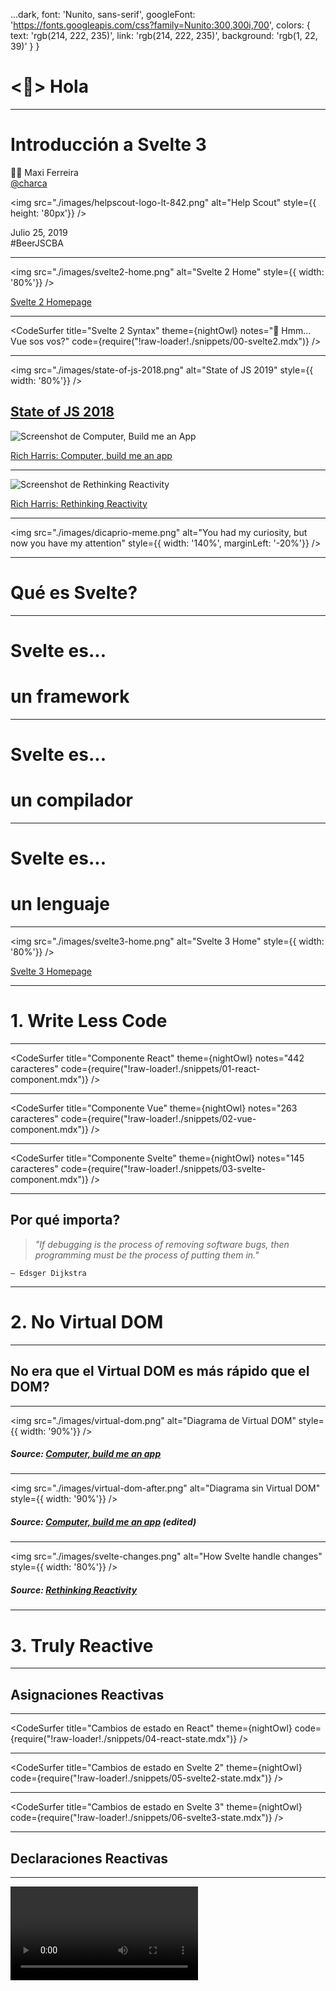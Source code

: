 
  ...dark,
  font: 'Nunito, sans-serif',
  googleFont: 'https://fonts.googleapis.com/css?family=Nunito:300,300i,700',
  colors: {
    text: 'rgb(214, 222, 235)',
    link: 'rgb(214, 222, 235)',
    background: 'rgb(1, 22, 39)'
  }
}

<Head>
  <title>Maxi Ferreira: Introducción a Svelte 3</title>
</Head>

# <👋> Hola

---

# Introducción a Svelte 3

👨‍💻 Maxi Ferreira<br/>
[@charca](https://www.twitter.com/charca)

<img src="./images/helpscout-logo-lt-842.png" alt="Help Scout" style={{ height: '80px'}} />

Julio 25, 2019<br/>
#BeerJSCBA

---

<img src="./images/svelte2-home.png" alt="Svelte 2 Home" style={{ width: '80%'}} />

[Svelte 2 Homepage](https://v2.svelte.dev)

---

<CodeSurfer
  title="Svelte 2 Syntax"
  theme={nightOwl}
  notes="🤔 Hmm... Vue sos vos?"
  code={require("!raw-loader!./snippets/00-svelte2.mdx")}
/>

---

<img src="./images/state-of-js-2018.png" alt="State of JS 2019" style={{ width: '80%'}} />

[State of JS 2018](https://2018.stateofjs.com/front-end-frameworks/other-libraries/)
---

![Screenshot de Computer, Build me an App](./images/computer-build-me-an-app.jpg)

[Rich Harris: Computer, build me an app](https://www.youtube.com/watch?v=qqt6YxAZoOc)

---

![Screenshot de Rethinking Reactivity](./images/rethinking-reactivity.jpg)

[Rich Harris: Rethinking Reactivity](https://www.youtube.com/watch?v=AdNJ3fydeao)

---

<img src="./images/dicaprio-meme.png" alt="You had my curiosity, but now you have my attention" style={{ width: '140%', marginLeft: '-20%'}} />

---

# Qué es Svelte?

---

# Svelte es...

# un framework

---

# Svelte es...

# un compilador

---

# Svelte es...

# un lenguaje

---

<img src="./images/svelte3-home.png" alt="Svelte 3 Home" style={{ width: '80%'}} />

[Svelte 3 Homepage](https://svelte.dev)

---

# 1. Write Less Code

---

<CodeSurfer
  title="Componente React"
  theme={nightOwl}
  notes="442 caracteres"
  code={require("!raw-loader!./snippets/01-react-component.mdx")}
/>

---

<CodeSurfer
  title="Componente Vue"
  theme={nightOwl}
  notes="263 caracteres"
  code={require("!raw-loader!./snippets/02-vue-component.mdx")}
/>

---

<CodeSurfer
  title="Componente Svelte"
  theme={nightOwl}
  notes="145 caracteres"
  code={require("!raw-loader!./snippets/03-svelte-component.mdx")}
/>

---

## Por qué importa?


> _"If debugging is the process of removing software bugs, then programming must be the process of putting them in."_

```
— Edsger Dijkstra
```

---

# 2. No Virtual DOM

---

## No era que el Virtual DOM es más rápido que el DOM?

---

<img src="./images/virtual-dom.png" alt="Diagrama de Virtual DOM" style={{ width: '90%'}} />

##### Source: [Computer, build me an app](https://www.youtube.com/watch?v=qqt6YxAZoOc)

---

<img src="./images/virtual-dom-after.png" alt="Diagrama sin Virtual DOM" style={{ width: '90%'}} />

##### Source: [Computer, build me an app](https://www.youtube.com/watch?v=qqt6YxAZoOc) (edited)

---

<img src="./images/svelte-changes.png" alt="How Svelte handle changes" style={{ width: '80%'}} />

##### Source: [Rethinking Reactivity](https://www.youtube.com/watch?v=AdNJ3fydeao)

---

# 3. Truly Reactive

---

## Asignaciones Reactivas

---

<CodeSurfer
  title="Cambios de estado en React"
  theme={nightOwl}
  code={require("!raw-loader!./snippets/04-react-state.mdx")}
/>

---

<CodeSurfer
  title="Cambios de estado en Svelte 2"
  theme={nightOwl}
  code={require("!raw-loader!./snippets/05-svelte2-state.mdx")}
/>

---

<CodeSurfer
  title="Cambios de estado en Svelte 3"
  theme={nightOwl}
  code={require("!raw-loader!./snippets/06-svelte3-state.mdx")}
/>

---

## Declaraciones Reactivas

---

<video src="./images/spreadsheet.mov" controls autoPlay loop />

---

<CodeSurfer
  title="Assign Operator"
  theme={nightOwl}
  code={require("!raw-loader!./snippets/07-reactive1.mdx")}
/>

---

<CodeSurfer
  title="Destiny Operator"
  theme={nightOwl}
  code={require("!raw-loader!./snippets/08-reactive2.mdx")}
/>

---

<CodeSurfer
  title="Destiny Operator en Svelte 3"
  theme={nightOwl}
  notes="$: es un 'labeled statement'"
  code={require("!raw-loader!./snippets/09-reactive3.mdx")}
/>

---

# Performance

---

![Bundle Size](./images/bundle-size.png)

##### Source: [A RealWorld Comparison of Front-End Frameworks with Benchmarks (2019 update)](https://www.freecodecamp.org/news/a-realworld-comparison-of-front-end-frameworks-with-benchmarks-2019-update-4be0d3c78075/)

---

<video src="./images/svelte-performance-demo.mov" controls autoPlay loop style={{ width: '80%'}} />

##### Source: [Rethinking Reactivity](https://www.youtube.com/watch?v=AdNJ3fydeao)

---

# Ejemplos

---

<CodeSurfer
  title="Styling"
  theme={nightOwl}
  notes="https://svelte.dev/examples#nested-components"
  code={require("!raw-loader!./snippets/10-example-styling.mdx")}
/>

---

<CodeSurfer
  title="Props"
  theme={nightOwl}
  notes="https://svelte.dev/examples#default-values"
  code={require("!raw-loader!./snippets/11-example-props.mdx")}
/>

---

<CodeSurfer
  title="State"
  theme={nightOwl}
  notes="https://svelte.dev/examples#reactive-assignments"
  code={require("!raw-loader!./snippets/12-example-state.mdx")}
/>

---

<CodeSurfer
  title="Logic"
  theme={nightOwl}
  notes="https://svelte.dev/examples#else-if-blocks"
  code={require("!raw-loader!./snippets/13-example-logic.mdx")}
/>

---

<CodeSurfer
  title="Events"
  theme={nightOwl}
  notes="https://svelte.dev/examples#event-modifiers"
  code={require("!raw-loader!./snippets/14-example-events.mdx")}
/>

---

<CodeSurfer
  title="Bindings"
  theme={nightOwl}
  notes="https://svelte.dev/examples#text-inputs"
  code={require("!raw-loader!./snippets/15-example-bindings.mdx")}
/>

---

<CodeSurfer
  title="Lifecycle Events"
  theme={nightOwl}
  notes="https://svelte.dev/examples#onmount"
  code={require("!raw-loader!./snippets/16-example-lifecycle.mdx")}
/>

---

<CodeSurfer
  title="Stores"
  theme={nightOwl}
  notes="https://svelte.dev/examples#writable-stores"
  code={require("!raw-loader!./snippets/17-example-stores.mdx")}
/>

---

<CodeSurfer
  title="Transitions"
  theme={nightOwl}
  notes="https://svelte.dev/examples#transition"
  code={require("!raw-loader!./snippets/18-example-transitions.mdx")}
/>

---


<video src="./images/demo.mp4" controls autoPlay loop />

# Demo Time 🎉
## (Puede fallar 🤷‍♂️)

---

# Por dónde sigo?

- [svelte.dev](https://svelte.dev)
- Charlas de Rich Harris
  - [Computer, Build Me an App](https://www.youtube.com/watch?v=qqt6YxAZoOc)
  - [Rethinking Reactivity](https://www.youtube.com/watch?v=AdNJ3fydeao)
- [Tutorial oficial](https://svelte.dev/tutorial/)
- [Ejemplos y REPL](https://svelte.dev/examples)

---

# Otros Proyectos

- [Sapper](https://sapper.svelte.dev): el Next.js/Nuxt de Svelte.
- [Svelte Native](https://svelte-native.technology/): framework de apps nativas basado en NativeScript.
- [Svelte GL](https://github.com/sveltejs/gl): WebGL render en Svelte.

---

# Gracias </👋>
[@charca](https://www.twitter.com/charca)
